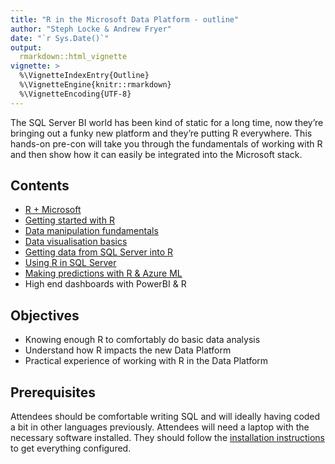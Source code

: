 ```yaml
---
title: "R in the Microsoft Data Platform - outline"
author: "Steph Locke & Andrew Fryer"
date: "`r Sys.Date()`"
output: 
  rmarkdown::html_vignette
vignette: >
  %\VignetteIndexEntry{Outline}
  %\VignetteEngine{knitr::rmarkdown}
  %\VignetteEncoding{UTF-8}
---
```


The SQL Server BI world has been kind of static for a long time, now they’re bringing out a funky new platform and they’re putting R everywhere. This hands-on pre-con will take you through the fundamentals of working with R and then show how it can easily be integrated into the Microsoft stack.

## Contents
- [R + Microsoft](RMicrosoft.html)
- [Getting started with R](GettingStarted.html)
- [Data manipulation fundamentals](DataManipulation.html)
- [Data visualisation basics](DataViz.html)
- [Getting data from SQL Server into R](SQLServerFromR.html)
- [Using R in SQL Server](RFromSQLServer.html)
- [Making predictions with R & Azure ML](R%20with%20Azure%20Machine%20Learning%20Tutorial%20Document.docx)
- High end dashboards with PowerBI & R

## Objectives
- Knowing enough R to comfortably do basic data analysis
- Understand how R impacts the new Data Platform
- Practical experience of working with R in the Data Platform

## Prerequisites
Attendees should be comfortable writing SQL and will ideally having coded a bit in other languages previously. Attendees will need a laptop with the necessary software installed. They should follow the [installation instructions](Installation.html) to get everything configured.

